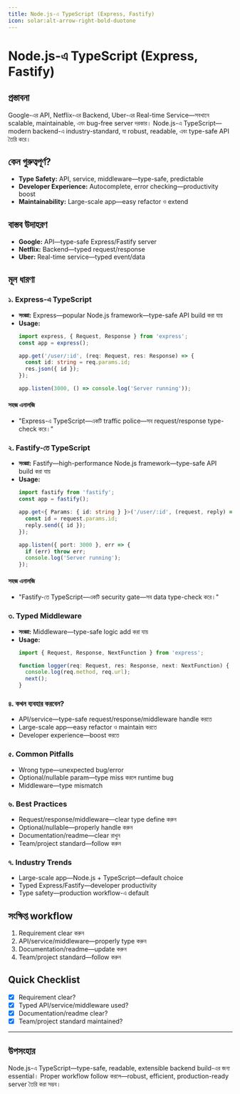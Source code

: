 ```yaml
---
title: Node.js-এ TypeScript (Express, Fastify)
icon: solar:alt-arrow-right-bold-duotone
---
```


# Node.js-এ TypeScript (Express, Fastify)

## প্রস্তাবনা

Google-এর API, Netflix-এর Backend, Uber-এর Real-time Service—সবখানে scalable, maintainable, এবং bug-free server দরকার। Node.js-এ TypeScript—modern backend-এ industry-standard, যা robust, readable, এবং type-safe API তৈরি করে।

## কেন গুরুত্বপূর্ণ?

- **Type Safety:** API, service, middleware—type-safe, predictable
- **Developer Experience:** Autocomplete, error checking—productivity boost
- **Maintainability:** Large-scale app—easy refactor ও extend

## বাস্তব উদাহরণ

- **Google:** API—type-safe Express/Fastify server
- **Netflix:** Backend—typed request/response
- **Uber:** Real-time service—typed event/data

## মূল ধারণা

### ১. Express-এ TypeScript

- **সংজ্ঞা:** Express—popular Node.js framework—type-safe API build করা যায়
- **Usage:**
  ```typescript
  import express, { Request, Response } from 'express';
  const app = express();

  app.get('/user/:id', (req: Request, res: Response) => {
    const id: string = req.params.id;
    res.json({ id });
  });

  app.listen(3000, () => console.log('Server running'));
  ```

#### সহজ এনালজি

- "Express-এ TypeScript—একটি traffic police—সব request/response type-check করে।"

### ২. Fastify-তে TypeScript

- **সংজ্ঞা:** Fastify—high-performance Node.js framework—type-safe API build করা যায়
- **Usage:**
  ```typescript
  import fastify from 'fastify';
  const app = fastify();

  app.get<{ Params: { id: string } }>('/user/:id', (request, reply) => {
    const id = request.params.id;
    reply.send({ id });
  });

  app.listen({ port: 3000 }, err => {
    if (err) throw err;
    console.log('Server running');
  });
  ```

#### সহজ এনালজি

- "Fastify-তে TypeScript—একটি security gate—সব data type-check করে।"

### ৩. Typed Middleware

- **সংজ্ঞা:** Middleware—type-safe logic add করা যায়
- **Usage:**
  ```typescript
  import { Request, Response, NextFunction } from 'express';

  function logger(req: Request, res: Response, next: NextFunction) {
    console.log(req.method, req.url);
    next();
  }
  ```

### ৪. কখন ব্যবহার করবেন?

- API/service—type-safe request/response/middleware handle করতে
- Large-scale app—easy refactor ও maintain করতে
- Developer experience—boost করতে

### ৫. Common Pitfalls

- Wrong type—unexpected bug/error
- Optional/nullable param—type miss করলে runtime bug
- Middleware—type mismatch

### ৬. Best Practices

- Request/response/middleware—clear type define করুন
- Optional/nullable—properly handle করুন
- Documentation/readme—clear রাখুন
- Team/project standard—follow করুন

### ৭. Industry Trends

- Large-scale app—Node.js + TypeScript—default choice
- Typed Express/Fastify—developer productivity
- Type safety—production workflow-এ default

## সংক্ষিপ্ত workflow

1. Requirement clear করুন
2. API/service/middleware—properly type করুন
3. Documentation/readme—update করুন
4. Team/project standard—follow করুন

## Quick Checklist

- [x] Requirement clear?
- [x] Typed API/service/middleware used?
- [x] Documentation/readme clear?
- [x] Team/project standard maintained?

---

## উপসংহার

Node.js-এ TypeScript—type-safe, readable, extensible backend build-এর জন্য essential। Proper workflow follow করলে—robust, efficient, production-ready server তৈরি করা সম্ভব।

